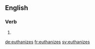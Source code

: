 ==English==

===Verb===
{{head|en|verb form}}

# {{en-third-person singular of|euthanize}}

[[de:euthanizes]]
[[fr:euthanizes]]
[[sv:euthanizes]]
